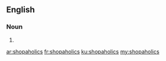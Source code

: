 ==English==

===Noun===
{{head|en|plural}}

# {{plural of|shopaholic|lang=en|nocat=1}}

[[ar:shopaholics]]
[[fr:shopaholics]]
[[ku:shopaholics]]
[[my:shopaholics]]